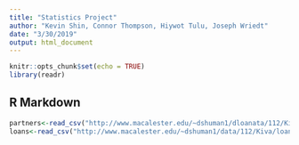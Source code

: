 ```yaml
---
title: "Statistics Project"
author: "Kevin Shin, Connor Thompson, Hiywot Tulu, Joseph Wriedt"
date: "3/30/2019"
output: html_document
---
```


```r
knitr::opts_chunk$set(echo = TRUE)
library(readr)
```

## R Markdown

```r

partners<-read_csv("http://www.macalester.edu/~dshuman1/dloanata/112/Kiva/partners2.csv") 
loans<-read_csv("http://www.macalester.edu/~dshuman1/data/112/Kiva/loans.csv")

```